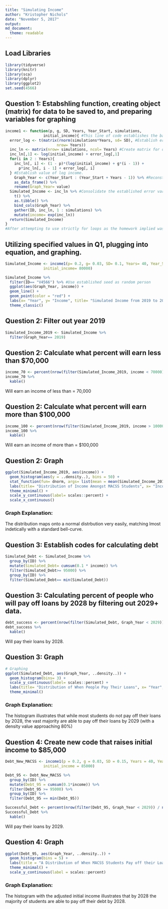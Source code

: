 ```yaml
---
title: "Simulating Income"
author: "Kristopher Nichols"
date: "November 5, 2017"
output:
md_document:
  theme: readable
---
```

## Load Libraries
```r
library(tidyverse)
library(knitr)
library(sca)
library(dplyr)
library(ggplot2)
set.seed(4566)
```

## Question 1: Estabshling function, creating object (matrix) for data to be saved to, and preparing variables for graphing

```r

income1 <- function(p, g, SD, Years, Year_Start, simulations, 
                 initial_income){ #This line of code establishes the basic variables involved in the function (Given by the assignment).
  error_log <- t(matrix(rnorm(simulations*Years, sd= SD), #Establish error variable for use later in function (in for loop).
                       nrow= Years))
  inc_ln <- matrix(nrow= simulations, ncol= Years) #Create matrix for data to fill out.
  inc_ln[,1] <- log(initial_income) + error_log[,1] 
  for(i in 2 : Years){
    inc_ln[, i] <- (1 - p)*(log(initial_income) + g*(i - 1)) +
      p*inc_ln[, i - 1] + error_log[, i]
  } #Establish value of log income.
    Graph_Year <- c(Year_Start : (Year_Start + Years - 1)) %>% #Reconstitute year variable as Graph_Year to satisfy t-1
    as_data_frame() %>%
    rename(Graph_Year= value)
  Simulated_Income <- inc_ln %>% #Consolidate the established error variable, year, variable, and income variable into Simulated income object
    t() %>%
    as.tibble() %>%
    bind_cols(Graph_Year) %>%
    gather(ID, inc_ln, 1 : simulations) %>%
    mutate(income= exp(inc_ln))
  return(Simulated_Income)
}
#After attempting to use strictly for loops as the homework implied was possibly I was unable to get it to work and ultimately just attemted to use function and specify each variable - this was my result. 
```


## Utilizing specified values in Q1, plugging into equation, and graphing.
```r

Simulated_Income <- income1(p= 0.2, g= 0.03, SD= 0.1, Years= 40, Year_Start= 2019, simulations= 10000, 
                 initial_income= 80000)

Simulated_Income %>% 
  filter(ID== "V4566") %>% #Use established seed as random person
  ggplot(aes(Graph_Year, income)) +
  geom_line() +
  geom_point(color = "red") +
  labs(x= "Year", y= "Income", title= "Simulated Income from 2019 to 2058", subtitle= "For Randomly Generated Seed") + 
  theme_classic()
```


## Question 2: Filter out year 2019
```r

Simulated_Income_2019 <- Simulated_Income %>%
  filter(Graph_Year== 2019)
```

## Question 2: Calculate what percent will earn less than $70,000
```r

income_70 <- percent(nrow(filter(Simulated_Income_2019, income < 70000)) / nrow(Simulated_Income_2019), d= 2)
income_70 %>%
  kable()
```
Will earn an income of less than = 70,000


## Question 2: Calculate what percent will earn more than $100,000
```r

income_100 <- percent(nrow(filter(Simulated_Income_2019, income > 100000)) / nrow(Simulated_Income_2019), d= 2) 
income_100 %>%
  kable()
```
Will earn an income of more than = $100,000


## Question 2: Graph
```r

ggplot(Simulated_Income_2019, aes(income)) +
  geom_histogram(aes(y = ..density..), bins = 50) +
  stat_function(fun= dnorm, args= list(mean = mean(Simulated_Income_2019$income), sd= sd(Simulated_Income_2019$income))) +
  labs(title= "Distribution of Income Amongst MACSS Students", x= "Income", y = "Density", subtitle= "In 2019") +
  theme_minimal() +
  scale_y_continuous(label= scales::percent) +
  scale_x_continuous()
```




### Graph Explanation:
The distribution maps onto a normal distrbution very easily, matching lmost indetically with a standard bell-curve.



## Question 3: Establish codes for calculating debt 
```r

Simulated_Debt <- Simulated_Income %>%
  group_by(ID) %>%
  mutate(Simulated_Debt= cumsum(0.1 * income)) %>%
  filter(Simulated_Debt>= 95000) %>%
  group_by(ID) %>%
  filter(Simulated_Debt== min(Simulated_Debt))
```

## Question 3: Calculating percent of people who will pay off loans by 2028 by filtering out 2029+ data.
```r
debt_success <- percent(nrow(filter(Simulated_Debt, Graph_Year < 2029)) / nrow(Simulated_Debt), d= 2)
debt_success %>%
  kable()
```
Will pay their loans by 2028.

## Question 3: Graph
```r

# Graphing
ggplot(Simulated_Debt, aes(Graph_Year, ..density..)) +
  geom_histogram(bins= 3) +
  scale_y_continuous(label= scales::percent) +
  labs(title= "Distribution of When People Pay Their Loans", x= "Year", y= "Density") +
  theme_minimal()
```


### Graph Explanation: 
The histogram illustrates that while most students do not pay off their loans by 2028, the vast majority are able to pay off their loans by 2029 (with a density value approaching 80%)



## Question 4: Create new code that raises initial income to $85,000
```r

Debt_New_MACSS <- income1(p = 0.2, g = 0.03, SD = 0.15, Years = 40, Year_Start = 2019, simulations = 10000, 
                 initial_income = 85000)

Debt_95 <- Debt_New_MACSS %>%
  group_by(ID) %>%
  mutate(Debt_95 = cumsum(0.1*income)) %>%
  filter(Debt_95 >= 95000) %>%
  group_by(ID) %>%
  filter(Debt_95 == min(Debt_95))

Successful_Debt <- percent(nrow(filter(Debt_95, Graph_Year < 2029)) / nrow(Debt_95), d = 2)
Successful_Debt %>%
  kable()
```
Will pay their loans by 2029.

## Question 4: Graph
```r
ggplot(Debt_95, aes(Graph_Year, ..density..)) +
  geom_histogram(bins = 5) +
  labs(title = "A Distribution of When MACSS Students Pay off their Loans", x = "Year", y = "Density") +
  theme_minimal() +
  scale_y_continuous(label = scales::percent)
```



### Graph Explanation: 
The histogram with the adjusted initial income illustrates that by 2028 the majority of students are able to pay off their debt by 2028. 
